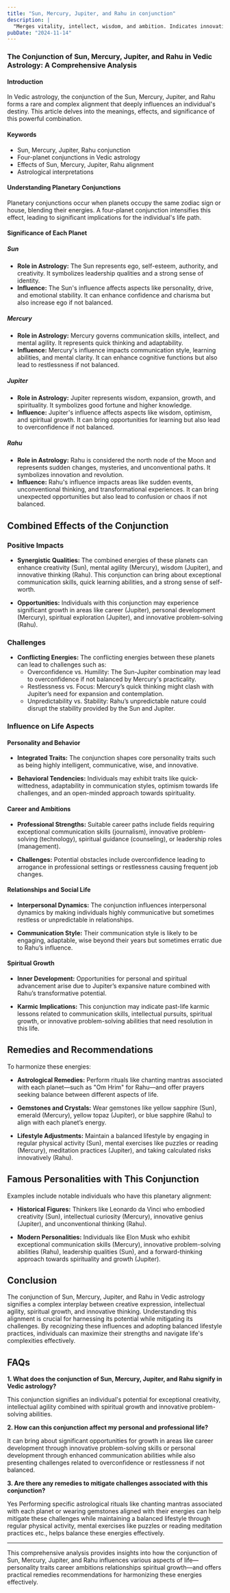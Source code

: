 ```yaml
---
title: "Sun, Mercury, Jupiter, and Rahu in conjunction"
description: |
  "Merges vitality, intellect, wisdom, and ambition. Indicates innovative"
pubDate: "2024-11-14"
---
```


### The Conjunction of Sun, Mercury, Jupiter, and Rahu in Vedic Astrology: A Comprehensive Analysis

#### Introduction

In Vedic astrology, the conjunction of the Sun, Mercury, Jupiter, and Rahu forms a rare and complex alignment that deeply influences an individual's destiny. This article delves into the meanings, effects, and significance of this powerful combination.

#### Keywords

- Sun, Mercury, Jupiter, Rahu conjunction
- Four-planet conjunctions in Vedic astrology
- Effects of Sun, Mercury, Jupiter, Rahu alignment
- Astrological interpretations

#### Understanding Planetary Conjunctions

Planetary conjunctions occur when planets occupy the same zodiac sign or house, blending their energies. A four-planet conjunction intensifies this effect, leading to significant implications for the individual's life path.

#### Significance of Each Planet

##### Sun

- **Role in Astrology:** The Sun represents ego, self-esteem, authority, and creativity. It symbolizes leadership qualities and a strong sense of identity.
- **Influence:** The Sun's influence affects aspects like personality, drive, and emotional stability. It can enhance confidence and charisma but also increase ego if not balanced.

##### Mercury

- **Role in Astrology:** Mercury governs communication skills, intellect, and mental agility. It represents quick thinking and adaptability.
- **Influence:** Mercury's influence impacts communication style, learning abilities, and mental clarity. It can enhance cognitive functions but also lead to restlessness if not balanced.

##### Jupiter

- **Role in Astrology:** Jupiter represents wisdom, expansion, growth, and spirituality. It symbolizes good fortune and higher knowledge.
- **Influence:** Jupiter's influence affects aspects like wisdom, optimism, and spiritual growth. It can bring opportunities for learning but also lead to overconfidence if not balanced.

##### Rahu

- **Role in Astrology:** Rahu is considered the north node of the Moon and represents sudden changes, mysteries, and unconventional paths. It symbolizes innovation and revolution.
- **Influence:** Rahu's influence impacts areas like sudden events, unconventional thinking, and transformational experiences. It can bring unexpected opportunities but also lead to confusion or chaos if not balanced.

## Combined Effects of the Conjunction

### Positive Impacts

- **Synergistic Qualities:** The combined energies of these planets can enhance creativity (Sun), mental agility (Mercury), wisdom (Jupiter), and innovative thinking (Rahu). This conjunction can bring about exceptional communication skills, quick learning abilities, and a strong sense of self-worth.
  
- **Opportunities:** Individuals with this conjunction may experience significant growth in areas like career (Jupiter), personal development (Mercury), spiritual exploration (Jupiter), and innovative problem-solving (Rahu).

### Challenges

- **Conflicting Energies:** The conflicting energies between these planets can lead to challenges such as:
  - Overconfidence vs. Humility: The Sun-Jupiter combination may lead to overconfidence if not balanced by Mercury's practicality.
  - Restlessness vs. Focus: Mercury’s quick thinking might clash with Jupiter’s need for expansion and contemplation.
  - Unpredictability vs. Stability: Rahu’s unpredictable nature could disrupt the stability provided by the Sun and Jupiter.

### Influence on Life Aspects

#### Personality and Behavior

- **Integrated Traits:** The conjunction shapes core personality traits such as being highly intelligent, communicative, wise, and innovative.
  
- **Behavioral Tendencies:** Individuals may exhibit traits like quick-wittedness, adaptability in communication styles, optimism towards life challenges, and an open-minded approach towards spirituality.

#### Career and Ambitions

- **Professional Strengths:** Suitable career paths include fields requiring exceptional communication skills (journalism), innovative problem-solving (technology), spiritual guidance (counseling), or leadership roles (management).
  
- **Challenges:** Potential obstacles include overconfidence leading to arrogance in professional settings or restlessness causing frequent job changes.

#### Relationships and Social Life

- **Interpersonal Dynamics:** The conjunction influences interpersonal dynamics by making individuals highly communicative but sometimes restless or unpredictable in relationships.
  
- **Communication Style:** Their communication style is likely to be engaging, adaptable, wise beyond their years but sometimes erratic due to Rahu’s influence.

#### Spiritual Growth

- **Inner Development:** Opportunities for personal and spiritual advancement arise due to Jupiter’s expansive nature combined with Rahu’s transformative potential.
  
- **Karmic Implications:** This conjunction may indicate past-life karmic lessons related to communication skills, intellectual pursuits, spiritual growth, or innovative problem-solving abilities that need resolution in this life.

## Remedies and Recommendations

To harmonize these energies:

- **Astrological Remedies:** Perform rituals like chanting mantras associated with each planet—such as "Om Hrim" for Rahu—and offer prayers seeking balance between different aspects of life.
  
- **Gemstones and Crystals:** Wear gemstones like yellow sapphire (Sun), emerald (Mercury), yellow topaz (Jupiter), or blue sapphire (Rahu) to align with each planet’s energy.
  
- **Lifestyle Adjustments:** Maintain a balanced lifestyle by engaging in regular physical activity (Sun), mental exercises like puzzles or reading (Mercury), meditation practices (Jupiter), and taking calculated risks innovatively (Rahu).

## Famous Personalities with This Conjunction

Examples include notable individuals who have this planetary alignment:

- **Historical Figures:** Thinkers like Leonardo da Vinci who embodied creativity (Sun), intellectual curiosity (Mercury), innovative genius (Jupiter), and unconventional thinking (Rahu).
  
- **Modern Personalities:** Individuals like Elon Musk who exhibit exceptional communication skills (Mercury), innovative problem-solving abilities (Rahu), leadership qualities (Sun), and a forward-thinking approach towards spirituality and growth (Jupiter).

## Conclusion

The conjunction of Sun, Mercury, Jupiter, and Rahu in Vedic astrology signifies a complex interplay between creative expression, intellectual agility, spiritual growth, and innovative thinking. Understanding this alignment is crucial for harnessing its potential while mitigating its challenges. By recognizing these influences and adopting balanced lifestyle practices, individuals can maximize their strengths and navigate life's complexities effectively.

## FAQs

**1. What does the conjunction of Sun, Mercury, Jupiter, and Rahu signify in Vedic astrology?**

This conjunction signifies an individual's potential for exceptional creativity, intellectual agility combined with spiritual growth and innovative problem-solving abilities.

**2. How can this conjunction affect my personal and professional life?**

It can bring about significant opportunities for growth in areas like career development through innovative problem-solving skills or personal development through enhanced communication abilities while also presenting challenges related to overconfidence or restlessness if not balanced.

**3. Are there any remedies to mitigate challenges associated with this conjunction?**

Yes Performing specific astrological rituals like chanting mantras associated with each planet or wearing gemstones aligned with their energies can help mitigate these challenges while maintaining a balanced lifestyle through regular physical activity, mental exercises like puzzles or reading meditation practices etc., helps balance these energies effectively.


---

This comprehensive analysis provides insights into how the conjunction of Sun, Mercury, Jupiter, and Rahu influences various aspects of life—personality traits career ambitions relationships spiritual growth—and offers practical remedies recommendations for harmonizing these energies effectively.